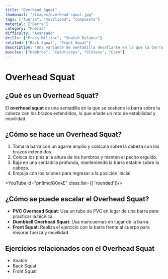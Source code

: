 ```yaml
---
title: "Overhead Squat"
thumbnail: "/images/overhead-squat.jpg"
tags: ["fuerza", "movilidad", "compuesto"]
material: ["Barra"]
category: "Fuerza"
difficulty: "Avanzado"
drills: ["Press Militar", "Snatch Balance"]
related: ["Back Squat", "Front Squat"]
description: "Una variante de sentadilla desafiante en la que la barra se sostiene sobre la cabeza, requiriendo movilidad, fuerza y coordinación."
muscles: ["Hombros", "Cuádriceps", "Glúteos", "Core"]
---
```


# Overhead Squat
## ¿Qué es un Overhead Squat?
El **overhead squat** es una sentadilla en la que se sostiene la barra sobre la cabeza con los brazos extendidos, lo que añade un reto de estabilidad y movilidad.

## ¿Cómo se hace un Overhead Squat?
1. Toma la barra con un agarre amplio y colócala sobre la cabeza con los brazos extendidos.
2. Coloca los pies a la altura de los hombros y mantén el pecho erguido.
3. Baja en una sentadilla profunda, manteniendo la barra estable sobre la cabeza.
4. Empuja con los talones para regresar a la posición inicial.

<YouTube id="pn8mqlG0nkE" class:list={[ 'rounded']}/>

## ¿Cómo se puede escalar el Overhead Squat?
- **PVC Overhead Squat**: Usa un tubo de PVC en lugar de una barra para practicar la técnica.
- **Dumbbell Overhead Squat**: Usa mancuernas en lugar de la barra.
- **Front Squat**: Realiza el ejercicio con la barra frente al cuerpo para mejorar fuerza y movilidad.

## Ejercicios relacionados con el Overhead Squat
- Snatch
- Back Squat
- Front Squat